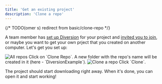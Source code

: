 ---
title: 'Get an existing project'
description: 'Clone a repo'
---

{/* TODO(omer s) redirect from basic/clone-repo */}

A team member has [set up Diversion](/start-working/start-using-diversion) for your project and [invited you to join](/start-working/add-people-to-your-project), 
or maybe you want to get your own prject that you created on another computer. Let's get you set up:

<Steps>
  <Step title="In the app, under 'All Repositories', you should see the repo">
    <img src="/images/join-project-all-repos.png" alt="All repos" />
    Click on `Clone Repo`.
  </Step>
  <Step title="Choose a folder">
    A new folder with the repo's name will be created in it (here - `DiversionExample`).
    <img src="/images/join-project-clone-repo.png" alt="Clone a repo" />
    Click `Clone`.
  </Step>
</Steps>

The project should start downloading right away. When it's done, you can open it and start working!